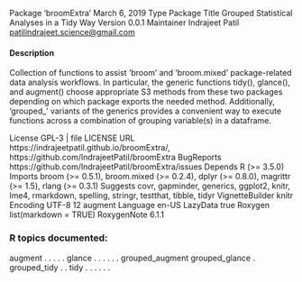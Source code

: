 Package ‘broomExtra’
March 6, 2019
Type Package
Title Grouped Statistical Analyses in a Tidy Way
Version 0.0.1
Maintainer Indrajeet Patil <patilindrajeet.science@gmail.com>

#### Description
 Collection of functions to assist 'broom' and 'broom.mixed' package-related data analysis workflows. In particular,
the generic functions tidy(), glance(), and augment() choose
appropriate S3 methods from these two packages depending on which
package exports the needed method. Additionally, 'grouped_' variants
of the generics provides a convenient way to execute functions across
a combination of grouping variable(s) in a dataframe.


License GPL-3 | file LICENSE
URL https://indrajeetpatil.github.io/broomExtra/,
https://github.com/IndrajeetPatil/broomExtra
BugReports https://github.com/IndrajeetPatil/broomExtra/issues
Depends R (>= 3.5.0)
Imports broom (>= 0.5.1),
broom.mixed (>= 0.2.4),
dplyr (>= 0.8.0),
magrittr (>= 1.5),
rlang (>= 0.3.1)
Suggests covr,
gapminder,
generics,
ggplot2,
knitr,
lme4,
rmarkdown,
spelling,
stringr,
testthat,
tibble,
tidyr
VignetteBuilder knitr
Encoding UTF-8
12
augment
Language en-US
LazyData true
Roxygen list(markdown = TRUE)
RoxygenNote 6.1.1

### R topics documented:
augment . . . . .
glance . . . . . .
grouped_augment
grouped_glance .
grouped_tidy . .
tidy . . . . . . 
